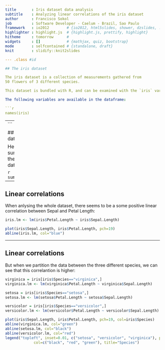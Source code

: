 ```yaml
---
title       : Iris dataset data analysis
subtitle    : Analyzing linear correlations of the iris dataset
author      : Francisco Sokol
job         : Software Developer - Caelum - Brazil, Sao Paulo
framework   : io2012        # {io2012, html5slides, shower, dzslides, ...}
highlighter : highlight.js  # {highlight.js, prettify, highlight}
hitheme     : tomorrow      # 
widgets     : []            # {mathjax, quiz, bootstrap}
mode        : selfcontained # {standalone, draft}
knit        : slidify::knit2slides

--- .class #id 

## The iris dataset

The iris dataset is a collection of measurements gathered from 
50 flowers of 3 different species.

This dataset is bundled with R, and can be examined with the `iris` variable.

The following variables are available in the dataframe:

```r
names(iris)
```

---
```

## The iris dataset

Here is a summary of the dataframe:

```r
summary(iris)
```

---

## Linear correlations

When anlysing the whole dataset, there seems to be a some positive linear correlation
between Sepal and Petal Length:

```r
iris.lm <- lm(iris$Petal.Length ~ iris$Sepal.Length)

plot(iris$Sepal.Length, iris$Petal.Length, pch=19)
abline(iris.lm, col="blue")
```

---

## Linear correlations

But when we partition the data between the three different species, we can see that
this correlantion is higher:

```r
virginica = iris[iris$Species=="virginica",]
virginica.lm <- lm(virginica$Petal.Length ~ virginica$Sepal.Length)

setosa = iris[iris$Species=="setosa",]
setosa.lm <- lm(setosa$Petal.Length ~ setosa$Sepal.Length)

versicolor = iris[iris$Species=="versicolor",]
versicolor.lm <- lm(versicolor$Petal.Length ~ versicolor$Sepal.Length)

plot(iris$Sepal.Length, iris$Petal.Length, pch=19, col=iris$Species)
abline(virginica.lm, col="green")
abline(setosa.lm, col="black")
abline(versicolor.lm, col="red")
legend("topleft", inset=0.01, c("setosa", "versicolor", "virginica"), pch=19, 
             col=c("black", "red", "green"), title="Species")
```

